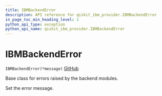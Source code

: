 ```yaml
---
title: IBMBackendError
description: API reference for qiskit_ibm_provider.IBMBackendError
in_page_toc_min_heading_level: 1
python_api_type: exception
python_api_name: qiskit_ibm_provider.IBMBackendError
---
```


# IBMBackendError

<span id="qiskit_ibm_provider.IBMBackendError" />

`IBMBackendError(*message)` [GitHub](https://github.com/Qiskit/qiskit-ibm-provider/tree/stable/0.10/qiskit_ibm_provider/exceptions.py#L72-L75 "view source code")

Base class for errors raised by the backend modules.

Set the error message.

